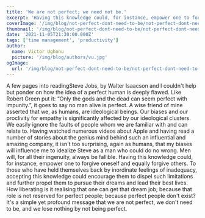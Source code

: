 ```yaml
---
title: 'We are not perfect; we need not be.'
excerpt: 'Having this knowledge could, for instance, empower one to forgive oneself and equally forgive others. For those who have held themselves back by the thought that they are wanting, this knowledge could encourage them to dispel such limitations and pursue their dreams and lead their best lives.'
coverImage: '/img/blog/not-perfect-dont-need-to-be/not-perfect-dont-need-to-be.jpg'
thumbnail: '/img/blog/not-perfect-dont-need-to-be/not-perfect-dont-need-to-be.jpg'
date: '2021-11-05T21:30:00.000Z'
tags: ['time management', 'productivity']
author:
  name: Victor Ughonu
  picture: '/img/blog/authors/vu.jpg'
ogImage:
  url: '/img/blog/not-perfect-dont-need-to-be/not-perfect-dont-need-to-be.jpg'
---
```


<ArticleImage imageUrl='/img/blog/not-perfect-dont-need-to-be/not-perfect-dont-need-to-be.jpg' />

<ArticleParagraph>
A few pages into reading<ArticleHighlight>Steve Jobs, by Walter Isaacson</ArticleHighlight> and I couldn&apos;t help but ponder on how the idea of a perfect human is deeply flawed. Like Robert Green put it: “Only the gods and the dead can seem perfect with impunity.”, it goes to say no man alive is perfect.
</ArticleParagraph>

<ArticleParagraph>
 A wise friend of mine asserted that we, as humans, are ideological beings. Our biases and our proclivity for empathy is significantly affected by our ideological clusters. We easily ignore the faults of people whom we are familiar with and can relate to.
</ArticleParagraph>

<ArticleParagraph>
 Having watched numerous videos about Apple and having read a number of stories about the genius mind behind such an influential and amazing company, it isn&apos;t too surprising, again as humans, that my biases will influence me to idealize Steve as a man who could do no wrong.
</ArticleParagraph>

<ArticleParagraph>
  <ArticleHighlight>
  Men will, for all their ingenuity, always be fallible.
  </ArticleHighlight>
</ArticleParagraph>

<ArticleParagraph>
Having this knowledge could, for instance, empower one to forgive oneself and equally forgive others. To those who have held themselves back by inordinate feelings of inadequacy, accepting this knowledge could encourage them to dispel such limitations and further propel them to pursue their dreams and lead their best lives.
</ArticleParagraph>

<ArticleParagraph>
How liberating is it realising that one can get that dream job; because that role is not reserved for perfect people; because perfect people don&apos;t exist? 
</ArticleParagraph>

<ArticleParagraph>
It&apos;s a simple yet profound message that we are not perfect, we don&apos;t need to be, and we lose nothing by not being perfect.
</ArticleParagraph>

